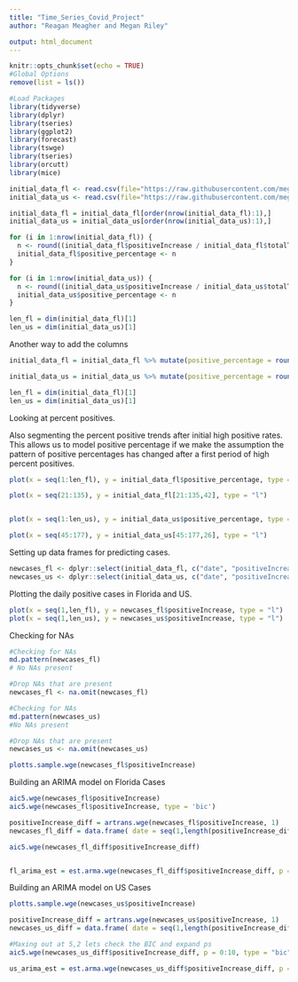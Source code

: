 ```yaml
---
title: "Time_Series_Covid_Project"
author: "Reagan Meagher and Megan Riley"

output: html_document
---
```


```r
knitr::opts_chunk$set(echo = TRUE)
#Global Options
remove(list = ls())

#Load Packages
library(tidyverse)
library(dplyr)
library(tseries)
library(ggplot2)
library(forecast)
library(tswge)
library(tseries)
library(orcutt)
library(mice)
```

```r
initial_data_fl <- read.csv(file="https://raw.githubusercontent.com/megnn/TimeSeries_Covid/master/covidtracking_FL_data.csv", header=TRUE)
initial_data_us <- read.csv(file="https://raw.githubusercontent.com/megnn/TimeSeries_Covid/master/covidtracking_US_data.csv", header=TRUE)

initial_data_fl = initial_data_fl[order(nrow(initial_data_fl):1),]
initial_data_us = initial_data_us[order(nrow(initial_data_us):1),]
```

```r
for (i in 1:nrow(initial_data_fl)) {
  n <- round((initial_data_fl$positiveIncrease / initial_data_fl$totalTestResultsIncrease) * 100, digits = 4)
  initial_data_fl$positive_percentage <- n
}

for (i in 1:nrow(initial_data_us)) {
  n <- round((initial_data_us$positiveIncrease / initial_data_us$totalTestResultsIncrease) * 100, digits = 4)
  initial_data_us$positive_percentage <- n
}

len_fl = dim(initial_data_fl)[1]
len_us = dim(initial_data_us)[1]
```

Another way to add the columns

```r

initial_data_fl = initial_data_fl %>% mutate(positive_percentage = round((initial_data_fl$positiveIncrease / initial_data_fl$totalTestResultsIncrease) * 100, digits = 4))

initial_data_us = initial_data_us %>% mutate(positive_percentage = round((initial_data_us$positiveIncrease / initial_data_us$totalTestResultsIncrease) * 100, digits = 4))

len_fl = dim(initial_data_fl)[1]
len_us = dim(initial_data_us)[1]

```

Looking at percent positives.

Also segmenting the percent positive trends after initial high positive rates. This allows us to model positive percentage if we make the assumption the pattern of positive percentages has changed after a first period of high percent positives.  

```r

plot(x = seq(1:len_fl), y = initial_data_fl$positive_percentage, type = "l")

plot(x = seq(21:135), y = initial_data_fl[21:135,42], type = "l")


plot(x = seq(1:len_us), y = initial_data_us$positive_percentage, type = "l")

plot(x = seq(45:177), y = initial_data_us[45:177,26], type = "l")


```


Setting up data frames for predicting cases. 

```r
newcases_fl <- dplyr::select(initial_data_fl, c("date", "positiveIncrease"))
newcases_us <- dplyr::select(initial_data_us, c("date", "positiveIncrease"))
```

Plotting the daily positive cases in Florida and US. 

```r
plot(x = seq(1,len_fl), y = newcases_fl$positiveIncrease, type = "l")
plot(x = seq(1,len_us), y = newcases_us$positiveIncrease, type = "l")
```

Checking for NAs

```r
#Checking for NAs
md.pattern(newcases_fl)
# No NAs present

#Drop NAs that are present
newcases_fl <- na.omit(newcases_fl)

#Checking for NAs
md.pattern(newcases_us)
#No NAs present

#Drop NAs that are present
newcases_us <- na.omit(newcases_us)
```

```r
plotts.sample.wge(newcases_fl$positiveIncrease)
```



Building an ARIMA model on Florida Cases

```r
aic5.wge(newcases_fl$positiveIncrease)
aic5.wge(newcases_fl$positiveIncrease, type = 'bic')

positiveIncrease_diff = artrans.wge(newcases_fl$positiveIncrease, 1)
newcases_fl_diff = data.frame( date = seq(1,length(positiveIncrease_diff)), positiveIncrease_diff = positiveIncrease_diff)

aic5.wge(newcases_fl_diff$positiveIncrease_diff)


fl_arima_est = est.arma.wge(newcases_fl_diff$positiveIncrease_diff, p = 2, q = 2)


```

Building an ARIMA model on US Cases
```r
plotts.sample.wge(newcases_us$positiveIncrease)

positiveIncrease_diff = artrans.wge(newcases_us$positiveIncrease, 1)
newcases_us_diff = data.frame( date = seq(1,length(positiveIncrease_diff)), positiveIncrease_diff = positiveIncrease_diff)

#Maxing out at 5,2 lets check the BIC and expand ps
aic5.wge(newcases_us_diff$positiveIncrease_diff, p = 0:10, type = "bic")

us_arima_est = est.arma.wge(newcases_us_diff$positiveIncrease_diff, p = 6, q = 2)

```




